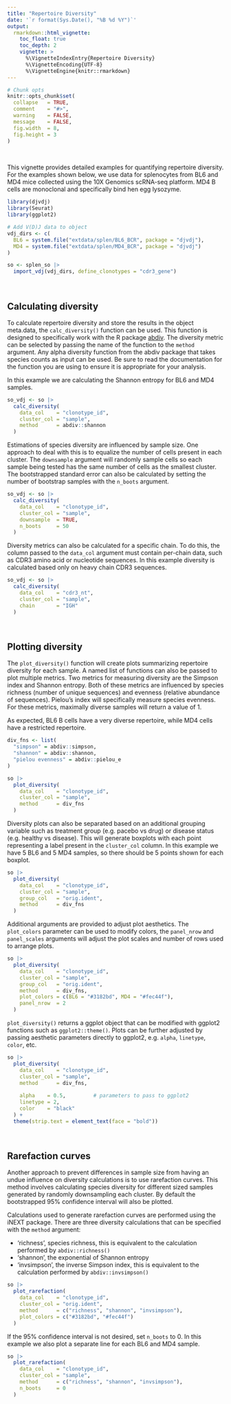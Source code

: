 ```yaml
---
title: "Repertoire Diversity"
date: '`r format(Sys.Date(), "%B %d %Y")`'
output:
  rmarkdown::html_vignette:
    toc_float: true
    toc_depth: 2
    vignette: >
      %\VignetteIndexEntry{Repertoire Diversity}
      %\VignetteEncoding{UTF-8}
      %\VignetteEngine{knitr::rmarkdown}
---
```


```r
# Chunk opts
knitr::opts_chunk$set(
  collapse   = TRUE,
  comment    = "#>",
  warning    = FALSE,
  message    = FALSE,
  fig.width  = 8,
  fig.height = 3
)
```

<br>

This vignette provides detailed examples for quantifying repertoire diversity. For the examples shown below, we use data for splenocytes from BL6 and MD4 mice collected using the 10X Genomics scRNA-seq platform. MD4 B cells are monoclonal and specifically bind hen egg lysozyme.

```r
library(djvdj)
library(Seurat)
library(ggplot2)

# Add V(D)J data to object
vdj_dirs <- c(
  BL6 = system.file("extdata/splen/BL6_BCR", package = "djvdj"),
  MD4 = system.file("extdata/splen/MD4_BCR", package = "djvdj")
)

so <- splen_so |>
  import_vdj(vdj_dirs, define_clonotypes = "cdr3_gene")
```

<br>

## Calculating diversity

To calculate repertoire diversity and store the results in the object meta.data, the `calc_diversity()` function can be used. This function is designed to specifically work with the R package [abdiv](https://github.com/kylebittinger/abdiv). The diversity metric can be selected by passing the name of the function to the `method` argument. Any alpha diversity function from the abdiv package that takes species counts as input can be used. Be sure to read the documentation for the function you are using to ensure it is appropriate for your analysis.

In this example we are calculating the Shannon entropy for BL6 and MD4 samples.

```r
so_vdj <- so |>
  calc_diversity(
    data_col    = "clonotype_id",
    cluster_col = "sample",
    method      = abdiv::shannon
  )
```

Estimations of species diversity are influenced by sample size. One approach to deal with this is to equalize the number of cells present in each cluster. The `downsample` argument will randomly sample cells so each sample being tested has the same number of cells as the smallest cluster. The bootstrapped standard error can also be calculated by setting the number of bootstrap samples with the `n_boots` argument.

```r
so_vdj <- so |>
  calc_diversity(
    data_col    = "clonotype_id",
    cluster_col = "sample",
    downsample  = TRUE,
    n_boots     = 50
  )
```

Diversity metrics can also be calculated for a specific chain. To do this, the column passed to the `data_col` argument must contain per-chain data, such as CDR3 amino acid or nucleotide sequences. In this example diversity is calculated based only on heavy chain CDR3 sequences.

```r
so_vdj <- so |>
  calc_diversity(
    data_col    = "cdr3_nt",
    cluster_col = "sample",
    chain       = "IGH"
  )
```

<br>

## Plotting diversity

The `plot_diversity()` function will create plots summarizing repertoire diversity for each sample. A named list of functions can also be passed to plot multiple metrics. Two metrics for measuring diversity are the Simpson index and Shannon entropy. Both of these metrics are influenced by species richness (number of unique sequences) and evenness (relative abundance of sequences). Pielou's index will specifically measure species evenness. For these metrics, maximally diverse samples will return a value of 1.

As expected, BL6 B cells have a very diverse repertoire, while MD4 cells have a restricted repertoire. 

```r
div_fns <- list(
  "simpson" = abdiv::simpson,
  "shannon" = abdiv::shannon,
  "pielou evenness" = abdiv::pielou_e
)

so |>
  plot_diversity(
    data_col    = "clonotype_id",
    cluster_col = "sample",
    method      = div_fns
  )
```

Diversity plots can also be separated based on an additional grouping variable such as treatment group (e.g. pacebo vs drug) or disease status (e.g. healthy vs disease). This will generate boxplots with each point representing a label present in the `cluster_col` column. In this example we have 5 BL6 and 5 MD4 samples, so there should be 5 points shown for each boxplot.

```r
so |>
  plot_diversity(
    data_col    = "clonotype_id",
    cluster_col = "sample",
    group_col   = "orig.ident",
    method      = div_fns
  )
```

Additional arguments are provided to adjust plot aesthetics. The `plot_colors` parameter can be used to modify colors, the `panel_nrow` and `panel_scales` arguments will adjust the plot scales and number of rows used to arrange plots.

```r
so |>
  plot_diversity(
    data_col    = "clonotype_id",
    cluster_col = "sample",
    group_col   = "orig.ident",
    method      = div_fns,
    plot_colors = c(BL6 = "#3182bd", MD4 = "#fec44f"),
    panel_nrow  = 2
  )
```

`plot_diversity()` returns a ggplot object that can be modified with ggplot2 functions such as `ggplot2::theme()`. Plots can be further adjusted by passing aesthetic parameters directly to ggplot2, e.g. `alpha`, `linetype`, `color`, etc.

```r
so |>
  plot_diversity(
    data_col    = "clonotype_id",
    cluster_col = "sample",
    method      = div_fns,
    
    alpha    = 0.5,         # parameters to pass to ggplot2
    linetype = 2,
    color    = "black"    
  ) +
  theme(strip.text = element_text(face = "bold"))
```

<br>

## Rarefaction curves

Another approach to prevent differences in sample size from having an undue influence on diversity calculations is to use rarefaction curves. This method involves calculating species diversity for different sized samples generated by randomly downsampling each cluster. By default the bootstrapped 95% confidence interval will also be plotted.

Calculations used to generate rarefaction curves are performed using the iNEXT package. There are three diversity calculations that can be specified with the `method` argument:

* 'richness', species richness, this is equivalent to the calculation performed by `abdiv::richness()`
* 'shannon', the exponential of Shannon entropy
* 'invsimpson', the inverse Simpson index, this is equivalent to the calculation performed by `abdiv::invsimpson()`

```r
so |>
  plot_rarefaction(
    data_col    = "clonotype_id",
    cluster_col = "orig.ident",
    method      = c("richness", "shannon", "invsimpson"),
    plot_colors = c("#3182bd", "#fec44f")
  )
```

If the 95% confidence interval is not desired, set `n_boots` to 0. In this example we also plot a separate line for each BL6 and MD4 sample.

```r
so |>
  plot_rarefaction(
    data_col    = "clonotype_id",
    cluster_col = "sample",
    method      = c("richness", "shannon", "invsimpson"),
    n_boots     = 0
  )
```
